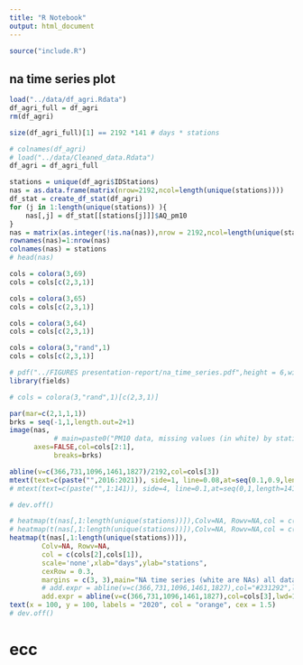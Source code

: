 ```yaml
---
title: "R Notebook"
output: html_document
---
```


```r
source("include.R")
```


## na time series plot
```r
load("../data/df_agri.Rdata")
df_agri_full = df_agri
rm(df_agri)

size(df_agri_full)[1] == 2192 *141 # days * stations
```


```r
# colnames(df_agri)
# load("../data/Cleaned_data.Rdata")
df_agri = df_agri_full

stations = unique(df_agri$IDStations)
nas = as.data.frame(matrix(nrow=2192,ncol=length(unique(stations))))
df_stat = create_df_stat(df_agri)
for (j in 1:length(unique(stations)) ){
	nas[,j] = df_stat[[stations[j]]]$AQ_pm10
}
nas = matrix(as.integer(!is.na(nas)),nrow = 2192,ncol=length(unique(stations)))
rownames(nas)=1:nrow(nas)
colnames(nas) = stations
# head(nas)
```


```r

cols = colora(3,69)
cols = cols[c(2,3,1)]

cols = colora(3,65)
cols = cols[c(2,3,1)]

cols = colora(3,64)
cols = cols[c(2,3,1)]

```


```r
cols = colora(3,"rand",1)
cols = cols[c(2,3,1)]
```


```r
# pdf("../FIGURES presentation-report/na_time_series.pdf",height = 6,width=10)
library(fields)

# cols = colora(3,"rand",1)[c(2,3,1)]

par(mar=c(2,1,1,1))
brks = seq(-1,1,length.out=2+1)
image(nas,
		   # main=paste0("PM10 data, missing values (in white) by stations and years"),
	  axes=FALSE,col=cols[2:1],
		   breaks=brks)

abline(v=c(366,731,1096,1461,1827)/2192,col=cols[3])
mtext(text=c(paste("",2016:2021)), side=1, line=0.08,at=seq(0.1,0.9,length=6), las=1, cex=0.7)
# mtext(text=c(paste("",1:141)), side=4, line=0.1,at=seq(0,1,length=141), las=1, cex=0.4)

# dev.off()
```


```r
# heatmap(t(nas[,1:length(unique(stations))]),Colv=NA, Rowv=NA,col = c("gray", "darkred"), scale='none',xlab="days",ylab="stations",
# heatmap(t(nas[,1:length(unique(stations))]),Colv=NA, Rowv=NA,col = c("white",cols[1]), scale='none',xlab="days",ylab="stations",
heatmap(t(nas[,1:length(unique(stations))]),
		Colv=NA, Rowv=NA,
		col = c(cols[2],cols[1]),
		scale='none',xlab="days",ylab="stations",
		cexRow = 0.3,
		margins = c(3, 3),main="NA time series (white are NAs) all data",
		# add.expr = abline(v=c(366,731,1096,1461,1827),col="#231292",lwd=1))
		add.expr = abline(v=c(366,731,1096,1461,1827),col=cols[3],lwd=1))
text(x = 100, y = 100, labels = "2020", col = "orange", cex = 1.5)
# dev.off()
```

# ecc
